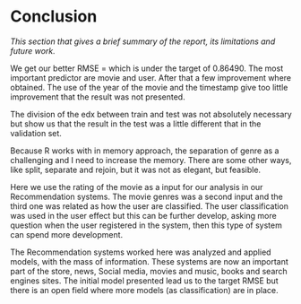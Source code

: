 # Conclusion
*This section that gives a brief summary of the report, its limitations and future work.*

We get our better RMSE =  which is under the target of 0.86490. The most important predictor are  movie and  user. After that a few improvement where obtained. The use of the year of the movie and the timestamp give too little improvement that the result was not presented.

The division of the edx between train and test was not absolutely necessary but show us that the result in the test was a little different that in the validation set.

Because R works with in memory approach, the separation of genre as a challenging and I need to increase the memory. There are some other ways, like split, separate and rejoin, but it was not as elegant, but feasible.

Here we use the rating of the movie as a input for our analysis in our Recommendation systems. The movie genres was a second input and the third one was related as how the user are classified. The user classification was used in the user effect but this can be further develop, asking more question when the user registered in the system, then this type of system can spend more development.

The Recommendation systems worked here was analyzed and applied models, with the mass of information. These systems are now an important part of the store, news, Social media, movies and music, books and search engines sites. The initial model presented lead us to the target RMSE but there is an open field  where more models (as classification) are in place.
